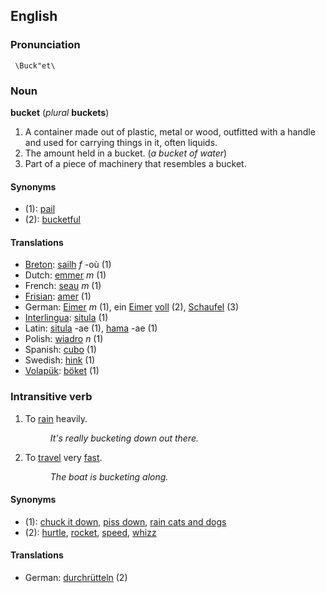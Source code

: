==English==
=== Pronunciation===
  \Buck"et\

=== Noun ===
'''bucket''' (''plural'' '''buckets''')

#A container made out of plastic, metal or wood, outfitted with a handle and used for carrying things in it, often liquids.
#The amount held in a bucket. (''a bucket of water'')
#Part of a piece of machinery that resembles a bucket.

====Synonyms====
*(1): [[pail]]
*(2): [[bucketful]]

====Translations====
*[[Breton]]: [[sailh]] ''f'' -où (1)
*Dutch: [[emmer]] ''m'' (1)
*French: [[seau]] ''m'' (1)
*[[Frisian]]: [[amer]] (1)
*German: [[Eimer]] ''m'' (1), ein [[Eimer]] [[voll]] (2), [[Schaufel]] (3)
*[[Interlingua]]: [[situla]] (1)
*Latin: [[situla]] -ae (1), [[hama]] -ae (1)
*Polish: [[wiadro]] ''n'' (1)
*Spanish: [[cubo]] (1)
*Swedish: [[hink]] (1)
*[[Volapük]]: [[böket]] (1)

=== Intransitive verb ===

#To [[rain]] heavily.
#:''It's really bucketing down out there.''
#To [[travel]] very [[fast]].
#:''The boat is bucketing along.''

====Synonyms====
*(1): [[chuck it down]], [[piss down]], [[rain cats and dogs]]
*(2): [[hurtle]], [[rocket]], [[speed]], [[whizz]]

====Translations====
*German: [[durchrütteln]] (2)
